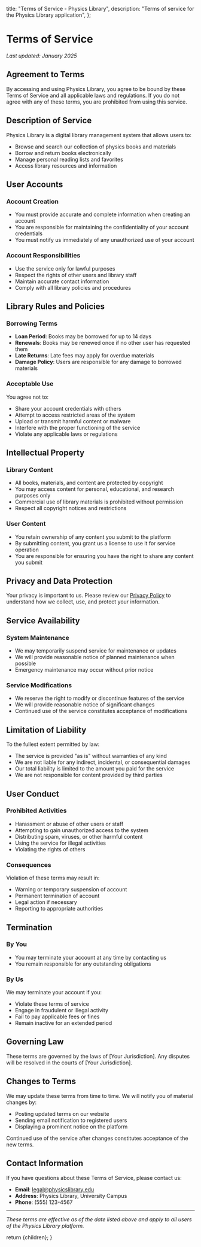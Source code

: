 
  title: "Terms of Service - Physics Library",
  description: "Terms of service for the Physics Library application",
};

# Terms of Service

_Last updated: January 2025_

## Agreement to Terms

By accessing and using Physics Library, you agree to be bound by these Terms of Service and all applicable laws and regulations. If you do not agree with any of these terms, you are prohibited from using this service.

## Description of Service

Physics Library is a digital library management system that allows users to:

- Browse and search our collection of physics books and materials
- Borrow and return books electronically
- Manage personal reading lists and favorites
- Access library resources and information

## User Accounts

### Account Creation

- You must provide accurate and complete information when creating an account
- You are responsible for maintaining the confidentiality of your account credentials
- You must notify us immediately of any unauthorized use of your account

### Account Responsibilities

- Use the service only for lawful purposes
- Respect the rights of other users and library staff
- Maintain accurate contact information
- Comply with all library policies and procedures

## Library Rules and Policies

### Borrowing Terms

- **Loan Period**: Books may be borrowed for up to 14 days
- **Renewals**: Books may be renewed once if no other user has requested them
- **Late Returns**: Late fees may apply for overdue materials
- **Damage Policy**: Users are responsible for any damage to borrowed materials

### Acceptable Use

You agree not to:

- Share your account credentials with others
- Attempt to access restricted areas of the system
- Upload or transmit harmful content or malware
- Interfere with the proper functioning of the service
- Violate any applicable laws or regulations

## Intellectual Property

### Library Content

- All books, materials, and content are protected by copyright
- You may access content for personal, educational, and research purposes only
- Commercial use of library materials is prohibited without permission
- Respect all copyright notices and restrictions

### User Content

- You retain ownership of any content you submit to the platform
- By submitting content, you grant us a license to use it for service operation
- You are responsible for ensuring you have the right to share any content you submit

## Privacy and Data Protection

Your privacy is important to us. Please review our [Privacy Policy](/privacy) to understand how we collect, use, and protect your information.

## Service Availability

### System Maintenance

- We may temporarily suspend service for maintenance or updates
- We will provide reasonable notice of planned maintenance when possible
- Emergency maintenance may occur without prior notice

### Service Modifications

- We reserve the right to modify or discontinue features of the service
- We will provide reasonable notice of significant changes
- Continued use of the service constitutes acceptance of modifications

## Limitation of Liability

To the fullest extent permitted by law:

- The service is provided "as is" without warranties of any kind
- We are not liable for any indirect, incidental, or consequential damages
- Our total liability is limited to the amount you paid for the service
- We are not responsible for content provided by third parties

## User Conduct

### Prohibited Activities

- Harassment or abuse of other users or staff
- Attempting to gain unauthorized access to the system
- Distributing spam, viruses, or other harmful content
- Using the service for illegal activities
- Violating the rights of others

### Consequences

Violation of these terms may result in:

- Warning or temporary suspension of account
- Permanent termination of account
- Legal action if necessary
- Reporting to appropriate authorities

## Termination

### By You

- You may terminate your account at any time by contacting us
- You remain responsible for any outstanding obligations

### By Us

We may terminate your account if you:

- Violate these terms of service
- Engage in fraudulent or illegal activity
- Fail to pay applicable fees or fines
- Remain inactive for an extended period

## Governing Law

These terms are governed by the laws of [Your Jurisdiction]. Any disputes will be resolved in the courts of [Your Jurisdiction].

## Changes to Terms

We may update these terms from time to time. We will notify you of material changes by:

- Posting updated terms on our website
- Sending email notification to registered users
- Displaying a prominent notice on the platform

Continued use of the service after changes constitutes acceptance of the new terms.

## Contact Information

If you have questions about these Terms of Service, please contact us:

- **Email**: legal@physicslibrary.edu
- **Address**: Physics Library, University Campus
- **Phone**: (555) 123-4567

---

_These terms are effective as of the date listed above and apply to all users of the Physics Library platform._

  return <MdxLayout>{children}</MdxLayout>;
}
